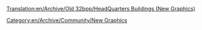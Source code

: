 [[Translation:en/Archive/Old 32bpp/HeadQuarters Buildings (New Graphics)]]
[[Category:en/Archive/Community/New Graphics]]
